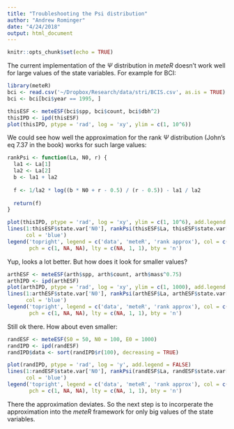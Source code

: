 ```yaml
---
title: "Troubleshooting the Psi distribution"
author: "Andrew Rominger"
date: "4/24/2018"
output: html_document
---
```


```r
knitr::opts_chunk$set(echo = TRUE)
```

The current implementation of the $\Psi$ distribution in *meteR* doesn't work well for large values of the state variables. For example for BCI:

```r
library(meteR)
bci <- read.csv('~/Dropbox/Research/data/stri/BCIS.csv', as.is = TRUE)
bci <- bci[bci$year == 1995, ]

thisESF <- meteESF(bci$spp, bci$count, bci$dbh^2)
thisIPD <- ipd(thisESF)
plot(thisIPD, ptype = 'rad', log = 'xy', ylim = c(1, 10^6))
```

We could see how well the approximation for the rank $\Psi$ distribution (John's eq 7.37 in the book) works for such large values:

```r
rankPsi <- function(La, N0, r) {
  la1 <- La[1]
  la2 <- La[2]
  b <- la1 + la2
  
  f <- 1/la2 * log((b * N0 + r - 0.5) / (r - 0.5)) - la1 / la2
  
  return(f)
}

plot(thisIPD, ptype = 'rad', log = 'xy', ylim = c(1, 10^6), add.legend = FALSE)
lines(1:thisESF$state.var['N0'], rankPsi(thisESF$La, thisESF$state.var['N0'], 1:thisESF$state.var['N0']), 
      col = 'blue')
legend('topright', legend = c('data', 'meteR', 'rank approx'), col = c('black', 'red', 'blue'), 
       pch = c(1, NA, NA), lty = c(NA, 1, 1), bty = 'n')
```

Yup, looks a lot better.  But how does it look for smaller values?

```r
arthESF <- meteESF(arth$spp, arth$count, arth$mass^0.75)
arthIPD <- ipd(arthESF)
plot(arthIPD, ptype = 'rad', log = 'xy', ylim = c(1, 1000), add.legend = FALSE)
lines(1:arthESF$state.var['N0'], rankPsi(arthESF$La, arthESF$state.var['N0'], 1:arthESF$state.var['N0']), 
      col = 'blue')
legend('topright', legend = c('data', 'meteR', 'rank approx'), col = c('black', 'red', 'blue'), 
       pch = c(1, NA, NA), lty = c(NA, 1, 1), bty = 'n')
```

Still ok there.  How about even smaller:

```r
randESF <- meteESF(S0 = 50, N0 = 100, E0 = 1000)
randIPD <- ipd(randESF)
randIPD$data <- sort(randIPD$r(100), decreasing = TRUE)

plot(randIPD, ptype = 'rad', log = 'y', add.legend = FALSE)
lines(1:randESF$state.var['N0'], rankPsi(randESF$La, randESF$state.var['N0'], 1:randESF$state.var['N0']), 
      col = 'blue')
legend('topright', legend = c('data', 'meteR', 'rank approx'), col = c('black', 'red', 'blue'), 
       pch = c(1, NA, NA), lty = c(NA, 1, 1), bty = 'n')
```

There the approximation deviates. So the next step is to incorperate the approximation into the *meteR* framework for only big values of the state variables.